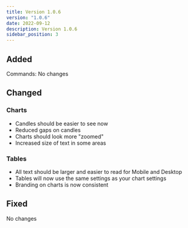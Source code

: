 ```yaml
---
title: Version 1.0.6
version: "1.0.6"
date: 2022-09-12
description: Version 1.0.6
sidebar_position: 3
---
```


## Added

Commands:
No changes

## Changed

### Charts
- Candles should be easier to see now
- Reduced gaps on candles
- Charts should look more "zoomed"
- Increased size of text in some areas
### Tables
- All text should be larger and easier to read for Mobile and Desktop
- Tables will now use the same settings as your chart settings
- Branding on charts is now consistent

## Fixed
No changes
